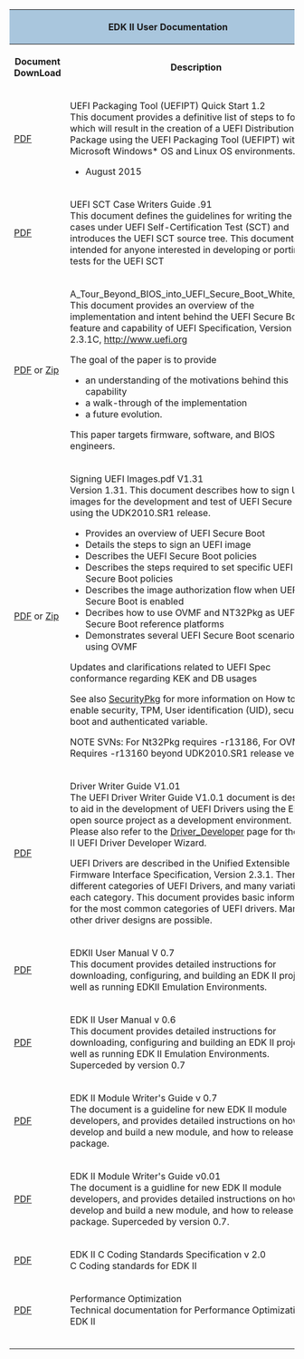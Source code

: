 
<div class="t_projects">
<table>
<tr><th colspan="4" style="background-color:#a9c6dd">EDK II User Documentation</th></tr>
<tr>
<th>Document DownLoad</th>
<th>Description</th>
</tr>
<tr>
    <td>
[https://sourceforge.net/projects/edk2/files/General%20Documentation/UEFI-PackagingToolQuickStartGuideRev_1_2.pdf/download PDF]

    </td>

    <td>
UEFI Packaging Tool (UEFIPT) Quick Start 1.2 <br>

This document provides a definitive list of steps to follow which will result in the creation of a UEFI Distribution Package using the UEFI Packaging Tool (UEFIPT) within a Microsoft Windows* OS and Linux OS environments.
* August 2015
    </td>
</tr>
<tr>
    <td>
[https://sourceforge.net/projects/edk2/files/General%20Documentation/UEFI%20SCT%20Case%20Writers%20Guide_0_91.pdf/download  PDF ]
    </td>

    <td>
UEFI SCT Case Writers Guide .91 <br>
This document defines the guidelines for writing the test cases under UEFI Self-Certification Test (SCT) and introduces the UEFI SCT source tree. This document is intended for anyone interested in developing or porting tests for the UEFI SCT

    </td>
</tr>

<tr>
    <td>
[http://sourceforge.net/projects/edk2/files/General%20Documentation/A_Tour_Beyond_BIOS_into_UEFI_Secure_Boot_White_Paper.pdf/download PDF] or
[http://sourceforge.net/projects/edk2/files/General%20Documentation/A_Tour_Beyond_BIOS_into_UEFI_Secure_Boot_White_Paper.zip/download Zip]

    </td>

    <td>
A_Tour_Beyond_BIOS_into_UEFI_Secure_Boot_White_Paper <br>
This document provides an overview of the implementation and intent behind the UEFI Secure Boot feature and capability of UEFI Specification, Version 2.3.1C, http://www.uefi.org 

The goal of the paper is to provide
*	an understanding of the motivations behind this capability
*	a walk-through of the implementation 
*	a future evolution.

This paper targets firmware, software, and BIOS engineers. 
    </td>
</tr>
<tr>
    <td>
[http://sourceforge.net/projects/edk2/files/General%20Documentation/SigningUefiImages%20-v1dot31.pdf/download PDF ] or
[http://sourceforge.net/projects/edk2/files/General%20Documentation/SigningUefiImages%20-v1dot31.zip/download Zip]

    </td>

    <td>
Signing UEFI Images.pdf V1.31 <br>
Version 1.31. This document describes how to sign UEFI images for the development and test of UEFI Secure Boot using the UDK2010.SR1 release.

*	Provides an overview of UEFI Secure Boot 
*	Details the steps to sign an UEFI image 
*	Describes the UEFI Secure Boot policies 
*	Describes the steps required to set specific UEFI Secure Boot policies 
*	Describes the image authorization flow when UEFI Secure Boot is enabled
*	Decribes how to use OVMF and NT32Pkg as UEFI Secure Boot reference platforms
*	Demonstrates several UEFI Secure Boot scenarios using OVMF
Updates and clarifications related to UEFI Spec conformance regarding KEK and DB usages

See also [[SecurityPkg]] for more information on How to enable security, TPM, User identification (UID), secure boot and authenticated variable.

NOTE SVNs: For Nt32Pkg requires -r13186, For OVMF Requires -r13160 beyond UDK2010.SR1 release version

    </td>
</tr>

<tr>
    <td>
[https://sourceforge.net/projects/edk2/files/EDK%20II%20Releases/Driver_Developer/UEFI%20Driver_Writer_Guide_V1.0.1_120308.pdf/download PDF]
    </td>

    <td>
Driver Writer Guide V1.01 <br>
The UEFI Driver Writer Guide V1.0.1 document is designed to aid in the development of UEFI Drivers using the EDK II open source project as a development environment. Please also refer to the [[Driver_Developer]] page for the EDK II UEFI Driver Developer Wizard.

UEFI Drivers are described in the Unified Extensible Firmware Interface Specification, Version 2.3.1. There are different categories of UEFI Drivers, and many variations of each category. This document provides basic information for the most common categories of UEFI drivers. Many other driver designs are possible.
    </td>
</tr>

<tr>
    <td>
[https://sourceforge.net/projects/edk2/files/General%20Documentation/EDKII_UserManual_0_7.pdf/download PDF]
    </td>

    <td>
EDKII User Manual V 0.7 <br>
This document provides detailed instructions for downloading, configuring, and building an EDK II project as well as running EDKII Emulation Environments.
    </td>
</tr>
<tr>
    <td>
[https://sourceforge.net/projects/edk2/files/General%20Documentation/EDKII%20User%20Manual%20V0.60.pdf/download PDF ]
    </td>
    <td>
EDK II User Manual v 0.6<br>
This document provides detailed instructions for downloading, configuring and building an EDK II project as well as running EDK II Emulation Environments. Superceded by version 0.7

    </td>
</tr>
<tr>
    <td>
[https://sourceforge.net/projects/edk2/files/General%20Documentation/EDKII%20Module%20Writer_s%20Guide_0_7.pdf/download PDF ]
    </td>

    <td>
EDK II Module Writer's Guide v 0.7<br>
The document is a guideline for new EDK II module developers, and provides detailed instructions on how to develop and build a new module, and
how to release with a package.
    </td>
</tr>
<tr>
    <td>
[https://sourceforge.net/projects/edk2/files/General%20Documentation/EDK%20II%20Module%20Writer_s%20Guide_0_01.pdf/download PDF]
    </td>

    <td>
EDK II Module Writer's Guide v0.01<br>
The document is a guidline for new EDK II module developers, and provides detailed instructions on how to develop and build a new module, and
how to release with a package. Superceded by version 0.7.

    </td>
</tr>
<tr>
    <td>
[http://sourceforge.net/projects/edk2/files/Specifications/EDK2_C_Coding_Standards_2_0.pdf/download PDF ]
    </td>

    <td>
EDK II C Coding Standards Specification v 2.0<br>
C Coding standards for EDK II
    </td>
</tr>
<tr>
    <td>
[http://sourceforge.net/projects/edk2/files/Technical%20Information/PerformanceOptimization_1_0.pdf/download  PDF]

    </td>

    <td>
Performance Optimization <br>
Technical documentation for Performance Optimization for EDK II
    </td>
</tr>
<tr>
    <td>

    </td>

    <td>

    </td>
</tr>
<tr>
    <td>

    </td>

    <td>

    </td>
</tr>
<tr>
    <td>

    </td>

    <td>

    </td>
</tr>

<tr></tr>

</table>
